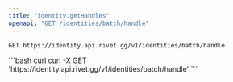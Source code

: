 ```yaml
---
title: "identity.getHandles"
openapi: "GET /identities/batch/handle"
---
```


```
GET https://identity.api.rivet.gg/v1/identities/batch/handle
```


<RequestExample>
```bash curl
curl -X GET 'https://identity.api.rivet.gg/v1/identities/batch/handle'
```
</RequestExample>
